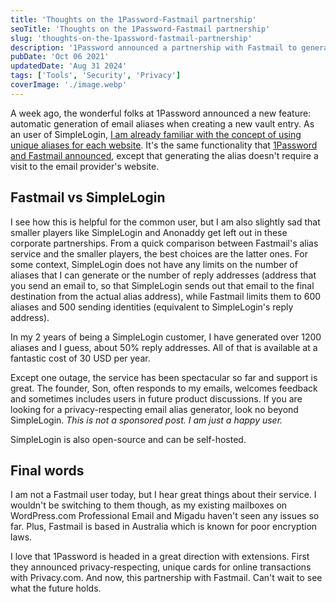```yaml
---
title: 'Thoughts on the 1Password-Fastmail partnership'
seoTitle: 'Thoughts on the 1Password-Fastmail partnership'
slug: 'thoughts-on-the-1password-fastmail-partnership'
description: '1Password announced a partnership with Fastmail to generate unique email aliases within the 1Password apps. But, did you know that SimpleLogin is better?'
pubDate: 'Oct 06 2021'
updatedDate: 'Aug 31 2024'
tags: ['Tools', 'Security', 'Privacy']
coverImage: './image.webp'
---
```



A week ago, the wonderful folks at 1Password announced a new feature: automatic generation of email aliases when creating a new vault entry. As an user of SimpleLogin, [I am already familiar with the concept of using unique aliases for each website](https://blogarunsathiya.wordpress.com/2020/06/25/of-emails-and-aliases/). It's the same functionality that [1Password and Fastmail announced](https://blog.1password.com/fastmail-masked-email/), except that generating the alias doesn't require a visit to the email provider's website.

## Fastmail vs SimpleLogin

I see how this is helpful for the common user, but I am also slightly sad that smaller players like SimpleLogin and Anonaddy get left out in these corporate partnerships. From a quick comparison between Fastmail's alias service and the smaller players, the best choices are the latter ones. For some context, SimpleLogin does not have any limits on the number of aliases that I can generate or the number of reply addresses (address that you send an email to, so that SimpleLogin sends out that email to the final destination from the actual alias address), while Fastmail limits them to 600 aliases and 500 sending identities (equivalent to SimpleLogin's reply address).

In my 2 years of being a SimpleLogin customer, I have generated over 1200 aliases and I guess, about 50% reply addresses. All of that is available at a fantastic cost of 30 USD per year.

<R2Image
	imageKey='blog/assets/thoughts-on-the-1password-fastmail-partnership-e3f54144-5013-458d-a4c8-a89475ba1d78.png'
	alt='An image from my SimpleLogin dashboard that shows the number of aliases that I have generated, incoming emails, outbound responses and blocked emails'
/>

Except one outage, the service has been spectacular so far and support is great. The founder, Son, often responds to my emails, welcomes feedback and sometimes includes users in future product discussions. If you are looking for a privacy-respecting email alias generator, look no beyond SimpleLogin. *This is not a sponsored post. I am just a happy user.*

SimpleLogin is also open-source and can be self-hosted.

## Final words

I am not a Fastmail user today, but I hear great things about their service. I wouldn't be switching to them though, as my existing mailboxes on WordPress.com Professional Email and Migadu haven't seen any issues so far. Plus, Fastmail is based in Australia which is known for poor encryption laws.

I love that 1Password is headed in a great direction with extensions. First they announced privacy-respecting, unique cards for online transactions with Privacy.com. And now, this partnership with Fastmail. Can't wait to see what the future holds.
